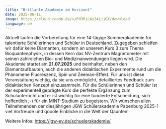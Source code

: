 ```yaml
---
title: "Brillante Akademie am Horizont"
date: 2025-06-11
image: https://cloud.reedu.de/s/R93RjLAs24jjjGX/download
language: de
---
```


Aktuell laufen die Vorbereitung für eine 14-tägige Sommerakademie für talentierte Schülerinnen und Schüler in Deutschland. Zugegeben schleifen wir dafür keine Diamanten, sondern an unserem Kurs 3 zum Thema Bioquantenphysik, in dessen Kern das NV-Zentrum Magnetometer mit seinen zahlreichen Bio- und Medizinanwendungen liegen wird. Die Akademie startet am **21.07.2025** und beinhaltet, neben den Diamantaufbauten, auch die anderen didaktischen Experimente rund um die Phänomene Fluoreszenz, Spin und Zeeman-Effekt. Für uns ist diese Veranstaltung wichtig, da sie uns ermöglicht, detailliertes Feedback zum didaktischen Konzept einzusammeln. Für die Schülerinnen und Schüler ist der experimentell geprägte Kurs die perfekte Ergänzung zum Schulunterricht und er ist wichtig für eine fundierte Entscheidung, sich hoffentlich ;-) für ein MINT-Studium zu begeistern. Wir wünschen allen Teilnehmenden der diesjährigen JGW Schülerakademie Papenburg 2025-1 viel Vorfreude und qooole Einblicke in die Welt der Qaunten!

Weitere Infos: https://jgw-ev.de/schuelerakademie/

